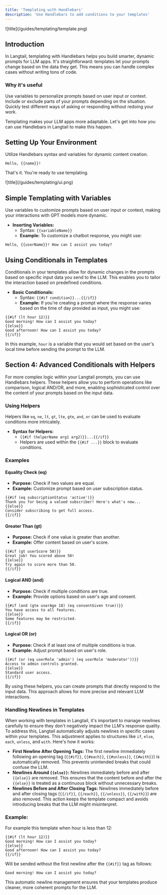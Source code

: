 ```yaml
---
title: 'Templating with Handlebars'
description: 'Use Handlebars to add conditions to your templates'
---
```


<Frame>![title](/guides/templating/template.png)</Frame>

## Introduction

In Langtail, templating with Handlebars helps you build smarter, dynamic prompts for LLM apps. It's straightforward: templates let your prompts change based on the data they get. This means you can handle complex cases without writing tons of code.

### Why it's useful

<Steps>
  <Step title="Dynamic Content:">
    Use variables to personalize prompts based on user input or context.
  </Step>
  <Step title="Conditional Content:">
    Include or exclude parts of your prompts depending on the situation.
  </Step>
  <Step title="Prompt Variations:">
    Quickly test different ways of asking or responding without redoing your
    work.
  </Step>
</Steps>

Templating makes your LLM apps more adaptable. Let's get into how you can use Handlebars in Langtail to make this happen.

## Setting Up Your Environment

<Steps>
  <Step title="Log into Langtail and select your project." />
  <Step title="Navigate to 'Prompts' to either open an existing prompt or create a new one." />
  <Step title="In the 'Template' section, craft your prompt.">
    Utilize Handlebars syntax and variables for dynamic content creation.
  </Step>
</Steps>

```django Example
Hello, {{name}}!
```

That's it. You're ready to use templating.

<Frame>![title](/guides/templating/ui.png)</Frame>

## Simple Templating with Variables

Use variables to customize prompts based on user input or context, making your interactions with GPT models more dynamic.

- **Inserting Variables:**
  - Syntax: `{{variableName}}`
  - **Example:** To customize a chatbot response, you might use:

```django Example
Hello, {{userName}}! How can I assist you today?
```

## Using Conditionals in Templates

Conditionals in your templates allow for dynamic changes in the prompts based on specific input data you send to the LLM. This enables you to tailor the interaction based on predefined conditions.

- **Basic Conditionals:**
  - Syntax: `{{#if condition}}...{{/if}}`
  - **Example:** If you're creating a prompt where the response varies based on the time of day provided as input, you might use:

```django Example
{{#if (lt hour 12)}}
Good morning! How can I assist you today?
{{else}}
Good afternoon! How can I assist you today?
{{/if}}
```

In this example, `hour` is a variable that you would set based on the user's
local time before sending the prompt to the LLM.

## Section 4: Advanced Conditionals with Helpers

For more complex logic within your Langtail prompts, you can use Handlebars helpers. These helpers allow you to perform operations like comparison, logical AND/OR, and more, enabling sophisticated control over the content of your prompts based on the input data.

### Using Helpers

Helpers like `eq`, `ne`, `lt`, `gt`, `lte`, `gte`, `and`, `or` can be used to evaluate conditions more intricately.

- **Syntax for Helpers:**
  - `{{#if (helperName arg1 arg2)}}...{{/if}}`
  - Helpers are used within the `{{#if ...}}` block to evaluate conditions.

### Examples

#### Equality Check (eq)

- **Purpose:** Check if two values are equal.
- **Example:** Customize prompt based on user subscription status.

```django Example
{{#if (eq subscriptionStatus 'active')}}
Thank you for being a valued subscriber! Here's what's new...
{{else}}
Consider subscribing to get full access.
{{/if}}
```

#### Greater Than (gt)

- **Purpose:** Check if one value is greater than another.
- **Example:** Offer content based on user's score.

```django Example
{{#if (gt userScore 50)}}
Great job! You scored above 50!
{{else}}
Try again to score more than 50.
{{/if}}
```

#### Logical AND (and)

- **Purpose:** Check if multiple conditions are true.
- **Example:** Provide options based on user's age and consent.

```django Example
{{#if (and (gte userAge 18) (eq consentGiven true))}}
You have access to all features.
{{else}}
Some features may be restricted.
{{/if}}
```

#### Logical OR (or)

- **Purpose:** Check if at least one of multiple conditions is true.
- **Example:** Adjust prompt based on user's role.

```django Example
{{#if (or (eq userRole 'admin') (eq userRole 'moderator'))}}
Access to admin controls granted.
{{else}}
Standard user access.
{{/if}}
```

By using these helpers, you can create prompts that directly respond to the input data. This approach allows for more precise and relevant LLM interactions.

### Handling Newlines in Templates

When working with templates in Langtail, it's important to manage newlines carefully to ensure they don't negatively impact the LLM's response quality. To address this, Langtail automatically adjusts newlines in specific cases within your templates. This adjustment applies to structures like `if`, `else`, `each`, `unless`, and `with`. Here's how it works:

- **First Newline After Opening Tags:** The first newline immediately following an opening tag (`{{#if}}`, `{{#each}}`, `{{#unless}}`, `{{#with}}`) is automatically removed. This prevents unintended breaks that could confuse the LLM.
- **Newlines Around `{{else}}`:** Newlines immediately before and after `{{else}}` are removed. This ensures that the content before and after the `{{else}}` is treated as a continuous block without unnecessary breaks.
- **Newlines Before and After Closing Tags:** Newlines immediately before and after closing tags (`{{/if}}`, `{{/each}}`, `{{/unless}}`, `{{/with}}`) are also removed. This action keeps the template compact and avoids introducing breaks that the LLM might misinterpret.

### Example:

For example this template when hour is less than 12:

```django Example
{{#if (lt hour 12)}}
Good morning! How can I assist you today?
{{else}}
Good afternoon! How can I assist you today?
{{/if}}
```

Will be sended without the first newline after the `{{#if}}` tag as follows:

```django Example
Good morning! How can I assist you today?
```

This automatic newline management ensures that your templates produce cleaner, more coherent prompts for the LLM.

